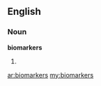 ==English==

===Noun===
'''biomarkers'''

# {{plural of|biomarker}}

[[ar:biomarkers]]
[[my:biomarkers]]
